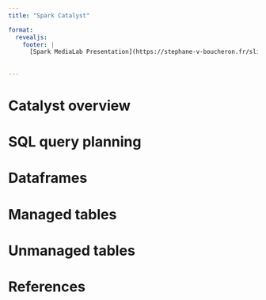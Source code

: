 ```yaml
---
title: "Spark Catalyst"

format:
  revealjs: 
    footer: |
      [Spark MediaLab Presentation](https://stephane-v-boucheron.fr/slides/spark-sql.html)
        
  
---
```



# Catalyst overview  {background-color="#1c191c"}


# SQL query planning {background-color="#1c191c"}


# Dataframes {background-color="#1c191c"}


# Managed tables {background-color="#1c191c"}


# Unmanaged tables {background-color="#1c191c"}


# References {background-color="#1c191c"}